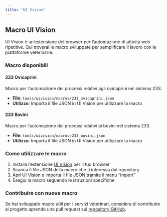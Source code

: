 ```yaml
---
title: "UI Vision"
---
```


## Macro UI Vision

UI Vision è un'estensione del browser per l'automazione di attività web ripetitive. Qui troverai le macro sviluppate per semplificare il lavoro con le piattaforme veterinarie.

### Macro disponibili

#### 233 Ovicaprini

Macro per l'automazione dei processi relativi agli ovicaprini nel sistema 233.

- **File**: `tools/uivision/macros/233_ovicaprini.json`
- **Utilizzo**: Importa il file JSON in UI Vision per utilizzare la macro

#### 233 Bovini

Macro per l'automazione dei processi relativi ai bovini nel sistema 233.

- **File**: `tools/uivision/macros/233_bovini.json`
- **Utilizzo**: Importa il file JSON in UI Vision per utilizzare la macro

### Come utilizzare le macro

1. Installa l'estensione [UI Vision](https://ui.vision/) per il tuo browser
2. Scarica il file JSON della macro che ti interessa dal repository
3. Apri UI Vision e importa il file JSON tramite il menu "Import"
4. Esegui la macro seguendo le istruzioni specifiche

### Contribuire con nuove macro

Se hai sviluppato macro utili per i servizi veterinari, considera di contribuire al progetto aprendo una pull request sul [repository GitHub](https://github.com/uvesco/svet-tools).
